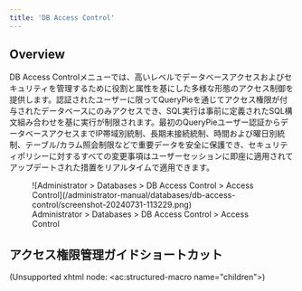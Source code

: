 ```yaml
---
title: 'DB Access Control'
---
```


## Overview

DB Access Controlメニューでは、高いレベルでデータベースアクセスおよびセキュリティを管理するために役割と属性を基にした多様な形態のアクセス制御を提供します。認証されたユーザーに限ってQueryPieを通じてアクセス権限が付与されたデータベースにのみアクセスでき、SQL実行は事前に定義されたSQL構文組み合わせを基に実行が制限されます。最初のQueryPieユーザー認証からデータベースアクセスまでIP帯域別統制、長期未接続統制、時間および曜日別統制、テーブル/カラム照会制限などで重要データを安全に保護でき、セキュリティポリシーに対するすべての変更事項はユーザーセッションに即座に適用されてアップデートされた措置をリアルタイムで適用できます。

<figure data-layout="center" data-align="center">
![Administrator &gt; Databases &gt; DB Access Control &gt; Access Control](/administrator-manual/databases/db-access-control/screenshot-20240731-113229.png)
<figcaption>
Administrator &gt; Databases &gt; DB Access Control &gt; Access Control
</figcaption>
</figure>


## アクセス権限管理ガイドショートカット

(Unsupported xhtml node: &lt;ac:structured-macro name="children"&gt;)